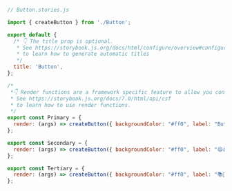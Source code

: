```js
// Button.stories.js

import { createButton } from './Button';

export default {
  /* 👇 The title prop is optional.
   * See https://storybook.js.org/docs/html/configure/overview#configure-story-loading
   * to learn how to generate automatic titles
   */
  title: 'Button',
};

/*
 *👇 Render functions are a framework specific feature to allow you control on how the component renders.
 * See https://storybook.js.org/docs/7.0/html/api/csf
 * to learn how to use render functions.
 */
export const Primary = {
  render: (args) => createButton({ backgroundColor: "#ff0", label: "Button"}),
};

export const Secondary = {
  render: (args) => createButton({ backgroundColor: "#ff0", label: "😄👍😍💯"}),
};

export const Tertiary = {
  render: (args) => createButton({ backgroundColor: "#ff0", label: "📚📕📈🤓"}),
};
```